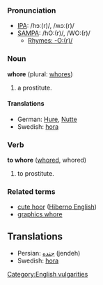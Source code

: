 ===Pronunciation===
*[[w:IPA|IPA]]: /hɔː(r)/, /ʍɔː(r)/
*[[w:SAMPA|SAMPA]]: /hO:(r)/, /WO:(r)/
**[[Rhymes:English:-O:(r)/|Rhymes: -O:(r)/]]

===Noun===
'''whore''' (plural: [[whores]])

# a prostitute.
====Translations====
*German:  [[Hure]], [[Nutte]]
*Swedish: [[hora]]

===Verb===
'''to whore''' ([[whored]], whored)

# to prostitute.

===Related terms===
*[[cute hoor]] ([[Hiberno English]])
*[[graphics whore]]

[[Category:English vulgarities]]

==Translations==
*Persian: [[جنده]] (jendeh)
*Swedish: [[hora]]
